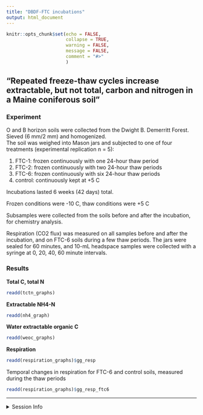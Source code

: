 ```yaml
---
title: "DBDF-FTC incubations"
output: html_document
---
```


```r
knitr::opts_chunk$set(echo = FALSE,
                      collapse = TRUE,
                      warning = FALSE,
                      message = FALSE,
                      comment = "#>"
                      )
```

## "Repeated freeze-thaw cycles increase extractable, but not total, carbon and nitrogen in a Maine coniferous soil"


### Experiment

O and B horizon soils were collected from the Dwight B. Demerritt Forest. Sieved (6 mm/2 mm) and homogenized.  
The soil was weighed into Mason jars and subjected to one of four treatments (experimental replication n = 5):

1. FTC-1: frozen continuously with one 24-hour thaw period
1. FTC-2: frozen continuously with two 24-hour thaw periods
1. FTC-6: frozen continuously with six 24-hour thaw periods
1. control: continuously kept at +5 C

Incubations lasted 6 weeks (42 days) total.

Frozen conditions were -10 C, thaw conditions were +5 C

Subsamples were collected from the soils before and after the incubation, for chemistry analysis.

Respiration (CO2 flux) was measured on all samples before and after the incubation, and on FTC-6 soils during a few thaw periods. 
The jars were sealed for 60 minutes, and 10-mL headspace samples were collected with a syringe at 0, 20, 40, 60 minute intervals.


### Results

**Total C, total N**

```r
readd(tctn_graphs)
```

**Extractable NH4-N**

```r
readd(nh4_graph)
```

**Water extractable organic C**

```r
readd(weoc_graphs)
```

**Respiration**

```r
readd(respiration_graphs)$gg_resp
```

Temporal changes in respiration for FTC-6 and control soils, measured during the thaw periods

```r
readd(respiration_graphs)$gg_resp_ftc6
```

---

<details>   
   <summary>Session Info</summary>
   
Date run: `r `Sys.Date()`

```r
sessionInfo()
```

</details> 